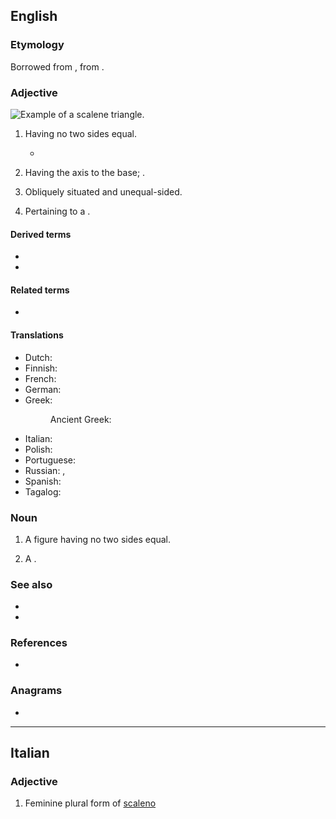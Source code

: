 {{also|scalène}}
==English==

===Etymology===
Borrowed from {{bor|en|LL.|scalēnus}}, from {{der|en|grc|σκᾰληνός||uneven, unequal, scalene}}.

===Adjective===
[[Image:Triangle.Scalene.svg|thumb|right|Example of a scalene triangle.]]
{{en-adj|-}}

# {{lb|en|geometry|of a {{l|en|polygon}}}} Having no two sides equal.
#* {{quote-book|1828||The Imperial Magazine; or, Compendium of Religious, Moral, and Philosophical Knowledge||69|During the month [Saturn] forms a '''scalene''' triangle with Betelgeux and Procyon, and on the 10th an isosceles triangle with them, α Orionis being the summit.|volume=10|section="Astronomical Occurrences for January"|pageurl=https://books.google.com/books?id=ZXo3AAAAMAAJ&dq=scalene&pg=PA69}}
# {{lb|en|geometry|of a {{l|en|cone}}}} Having the axis {{l|en|inclined}} to the base; {{l|en|oblique}}.
# {{lb|en|anatomy}} Obliquely situated and unequal-sided.
# {{lb|en|anatomy}} Pertaining to a {{l|en|scalene muscle}}.

====Derived terms====
* {{l|en|scalene muscle}}
* {{l|en|scalenectomy}}

====Related terms====
* {{l|en|scalenous}}

====Translations====
{{trans-top|sides of different lengths}}
* Dutch: {{t|nl|ongelijkzijdig}}
* Finnish: {{t|fi|erisivuinen}}
* French: {{t+|fr|scalène}}
* German: {{t|de|ungleichseitig}}
* Greek:
*: Ancient Greek: {{t|grc|σκαληνός}}
{{trans-mid}}
* Italian: {{t+|it|scaleno}}
* Polish: {{t|pl|różnoboczny|m}}
* Portuguese: {{t|pt|escaleno|m}}
* Russian: {{t+|ru|неравносторо́нний|m}}, {{t+|ru|разносторо́нний|m}}
* Spanish: {{t|es|escaleno}}
* Tagalog: {{t|tl|tagibang}}
{{trans-bottom}}

===Noun===
{{en-noun}}

# {{lb|en|geometry}} A figure having no two sides equal.
# {{lb|en|anatomy}} A {{l|en|scalene muscle}}.

===See also===
* {{l|en|equilateral}}
* {{l|en|isosceles}}

===References===
* {{R:OED Online|title=scalene|code=171758|part of speech=adj. and n|date=April 2016}}

===Anagrams===
* {{anagrams|en|a=aceelns|Senecal|canelés|cleanse|elances|enlaces|enscale}}

----

==Italian==

===Adjective===
{{head|it|adjective form}}

# Feminine plural form of [[scaleno]]